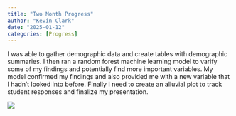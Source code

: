 ```yaml
---
title: "Two Month Progress"
author: "Kevin Clark"
date: "2025-01-12"
categories: [Progress]
---
```


I was able to gather demographic data and create tables with demographic summaries. I then ran a random forest machine learning model to varify some of my findings and potentially find more important variables. My model confirmed my findings and also provided me with a new variable that I hadn't looked into before. Finally I need to create an alluvial plot to track student responses and finalize my presentation.

![](ran_forest.png)
